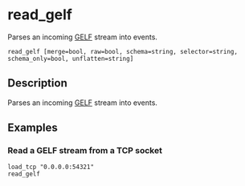 
# read_gelf

Parses an incoming [GELF](https://go2docs.graylog.org/current/getting_in_log_data/gelf.html) stream into events.

```tql
read_gelf [merge=bool, raw=bool, schema=string, selector=string, schema_only=bool, unflatten=string]
```

## Description

Parses an incoming [GELF](https://go2docs.graylog.org/current/getting_in_log_data/gelf.html) stream into events.

<CommonOptions />

## Examples

### Read a GELF stream from a TCP socket

```tql
load_tcp "0.0.0.0:54321"
read_gelf
```
